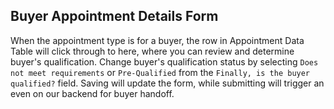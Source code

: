 ## Buyer Appointment Details Form

When the appointment type is for a buyer, the row in Appointment Data Table will click through to here, where you can review and determine buyer's qualification.
Change buyer's qualification status by selecting `Does not meet requirements` or `Pre-Qualified` from the `Finally, is the buyer qualified?` field. Saving will update the form, while submitting will trigger an even on our backend for buyer handoff.
